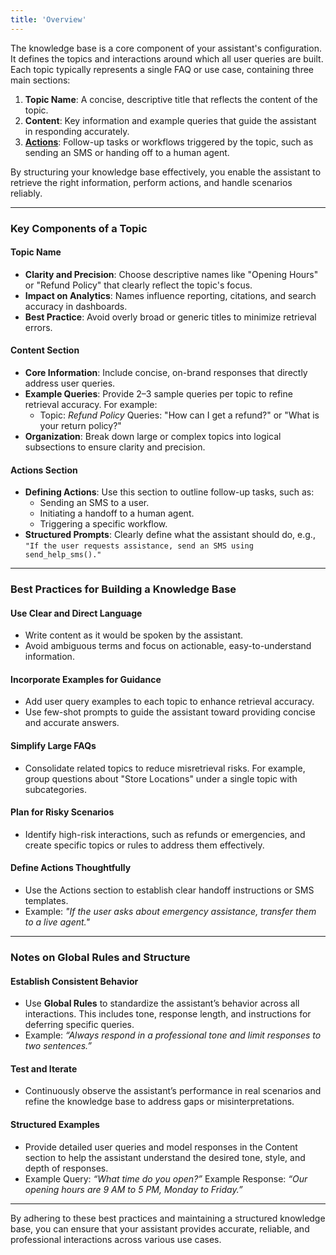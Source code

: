 ```yaml
---
title: 'Overview'
---
```


The knowledge base is a core component of your assistant's configuration. It defines the topics and interactions around which all user queries are built. Each topic typically represents a single FAQ or use case, containing three main sections:

1. **Topic Name**: A concise, descriptive title that reflects the content of the topic.
2. **Content**: Key information and example queries that guide the assistant in responding accurately.
3. [**Actions**](./how-to-setup-action/introduction): Follow-up tasks or workflows triggered by the topic, such as sending an SMS or handing off to a human agent.

By structuring your knowledge base effectively, you enable the assistant to retrieve the right information, perform actions, and handle scenarios reliably.

---

### Key Components of a Topic

#### Topic Name
- **Clarity and Precision**: Choose descriptive names like "Opening Hours" or "Refund Policy" that clearly reflect the topic's focus.
- **Impact on Analytics**: Names influence reporting, citations, and search accuracy in dashboards.
- **Best Practice**: Avoid overly broad or generic titles to minimize retrieval errors.

#### Content Section
- **Core Information**: Include concise, on-brand responses that directly address user queries.
- **Example Queries**: Provide 2–3 sample queries per topic to refine retrieval accuracy. For example:
  - Topic: *Refund Policy*
    Queries: "How can I get a refund?" or "What is your return policy?"
- **Organization**: Break down large or complex topics into logical subsections to ensure clarity and precision.

#### Actions Section
- **Defining Actions**: Use this section to outline follow-up tasks, such as:
  - Sending an SMS to a user.
  - Initiating a handoff to a human agent.
  - Triggering a specific workflow.
- **Structured Prompts**: Clearly define what the assistant should do, e.g.,
  `"If the user requests assistance, send an SMS using send_help_sms()."`

---

### Best Practices for Building a Knowledge Base

#### Use Clear and Direct Language
- Write content as it would be spoken by the assistant.
- Avoid ambiguous terms and focus on actionable, easy-to-understand information.

#### Incorporate Examples for Guidance
- Add user query examples to each topic to enhance retrieval accuracy.
- Use few-shot prompts to guide the assistant toward providing concise and accurate answers.

#### Simplify Large FAQs
- Consolidate related topics to reduce misretrieval risks. For example, group questions about "Store Locations" under a single topic with subcategories.

#### Plan for Risky Scenarios
- Identify high-risk interactions, such as refunds or emergencies, and create specific topics or rules to address them effectively.

#### Define Actions Thoughtfully
- Use the Actions section to establish clear handoff instructions or SMS templates.
- Example: *"If the user asks about emergency assistance, transfer them to a live agent."*

---

### Notes on Global Rules and Structure

#### Establish Consistent Behavior
- Use **Global Rules** to standardize the assistant’s behavior across all interactions. This includes tone, response length, and instructions for deferring specific queries.
- Example: *“Always respond in a professional tone and limit responses to two sentences.”*

#### Test and Iterate
- Continuously observe the assistant’s performance in real scenarios and refine the knowledge base to address gaps or misinterpretations.

#### Structured Examples
- Provide detailed user queries and model responses in the Content section to help the assistant understand the desired tone, style, and depth of responses.
- Example Query: *“What time do you open?”*
  Example Response: *“Our opening hours are 9 AM to 5 PM, Monday to Friday.”*

---

By adhering to these best practices and maintaining a structured knowledge base, you can ensure that your assistant provides accurate, reliable, and professional interactions across various use cases.